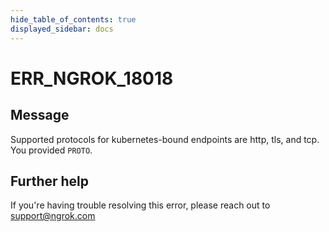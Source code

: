 ```yaml
---
hide_table_of_contents: true
displayed_sidebar: docs
---
```



# ERR_NGROK_18018

## Message

Supported protocols for kubernetes-bound endpoints are http, tls, and tcp. You provided `PROTO`.

<ErrorDetails error="err_ngrok_18018" />

## Further help

If you're having trouble resolving this error, please reach out to [support@ngrok.com](mailto:support@ngrok.com?subject=Help%20with%20ERR_NGROK_18018)

